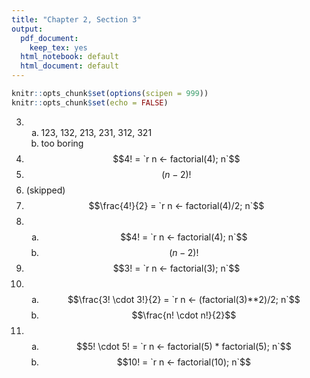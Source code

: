 ```yaml
---
title: "Chapter 2, Section 3"
output:
  pdf_document:
    keep_tex: yes
  html_notebook: default
  html_document: default
---
```


```r
knitr::opts_chunk$set(options(scipen = 999))
knitr::opts_chunk$set(echo = FALSE)
```

3. 
    a. 123, 132, 213, 231, 312, 321
    b. too boring
2. $$4! = `r n <- factorial(4); n`$$
3. $$(n-2)!$$
4. (skipped)
5. $$\frac{4!}{2} = `r n <- factorial(4)/2; n`$$
6.
    a. $$4! = `r n <- factorial(4); n`$$
    b. $$(n-2)!$$
7. $$3! = `r n <- factorial(3); n`$$
8.
    a. $$\frac{3! \cdot 3!}{2} = `r n <- (factorial(3)**2)/2; n`$$
    b. $$\frac{n! \cdot n!}{2}$$
9. 
    a. $$5! \cdot 5! = `r n <- factorial(5) * factorial(5); n`$$
    b. $$10! = `r n <- factorial(10); n`$$